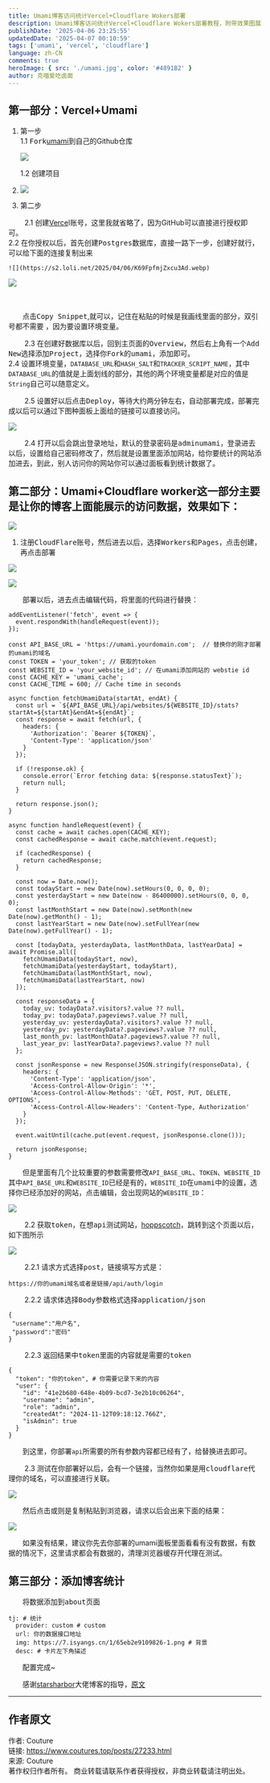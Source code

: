 ---
title: Umami博客访问统计Vercel+Cloudflare Wokers部署
description: Umami博客访问统计Vercel+Cloudflare Wokers部署教程，附带效果图展示。
publishDate: '2025-04-06 23:25:55'
updatedDate: '2025-04-07 00:10:59'
tags: ['umami', 'vercel', 'cloudflare']
language: zh-CN
comments: true
heroImage: { src: './umami.jpg', color: '#4891B2' }
author: 克喵爱吃卤面
---


## 第一部分：Vercel+Umami

1. 第一步  
    1.1 <kbd>Fork</kbd>​[umami](https://github.com/umami-software/umami)到自己的Github仓库

    ![](https://s2.loli.net/2025/04/06/c4xDVNrsBpTM8YZ.webp)

    1.2 创建项目
2. ![](https://s2.loli.net/2025/04/06/GX9OdivuxF5pJzH.webp)

2. 第二步

　　	2.1 创建[Verce](https://vercel.com/login)l账号，这里我就省略了，因为GitHub可以直接进行授权即可。  
	2.2 在你授权以后，首先创建<kbd>Postgres</kbd>​数据库，直接一路下一步，创建好就行，可以给下面的连接复制出来

	![](https://s2.loli.net/2025/04/06/K69FpfmjZxcu3Ad.webp)

![](https://s2.loli.net/2025/04/06/7OieEKGht4kgSux.webp)

　　	

　　点击<kbd>Copy Snippet</kbd>​,就可以，记住在粘贴的时候是我画线里面的部分，双引号都不需要 ，因为要设置环境变量。

　　	2.3 在创建好数据库以后，回到主页面的<kbd>Overview</kbd>​，然后右上角有一个<kbd>Add New</kbd>​选择添加<kbd>Project</kbd>​，选择你<kbd>Fork</kbd>​的<kbd>umami</kbd>​，添加即可。  
	2.4 设置环境变量，`DATABASE_URL`​和`HASH_SALT`​和`TRACKER_SCRIPT_NAME`​，其中`DATABASE_URL`​的值就是上面划线的部分，其他的两个环境变量都是对应的值是`String`​自己可以随意定义。  

　　	2.5 设置好以后点击<kbd>Deploy</kbd>​，等待大约两分钟左右，自动部署完成，部署完成以后可以通过下图种面板上面给的链接可以直接访问。

![](https://s2.loli.net/2025/04/06/ahX2wHLrfYAD7ZW.webp)

　　	2.4 打开以后会跳出登录地址，默认的登录密码是<kbd>adminumami</kbd>​，登录进去以后，设置给自己密码修改了，然后就是设置里面添加网站，给你要统计的网站添加进去，到此，别人访问你的网站你可以通过面板看到统计数据了。

## 第二部分：Umami+Cloudflare worker这一部分主要是让你的博客上面能展示的访问数据，效果如下：

![](https://s2.loli.net/2025/04/06/fR71aFG4oMD29Pz.webp)

1.  注册<kbd>CloudFlare</kbd>​账号，然后进去以后，选择<kbd>Workers</kbd>​和<kbd>Pages</kbd>​，点击<kbd>创建</kbd>​，再点击<kbd>部署</kbd>​

![](https://s2.loli.net/2025/04/06/CYojqdGHkiuFepQ.webp)

![](https://s2.loli.net/2025/04/06/6B2rXxk4Uu71GQC.webp)

　　部署以后，进去点击编辑代码，将里面的代码进行替换：

```
addEventListener('fetch', event => {
  event.respondWith(handleRequest(event));
});

const API_BASE_URL = 'https://umami.yourdomain.com';  // 替换你的刚才部署的umami的域名
const TOKEN = 'your_token'; // 获取的token
const WEBSITE_ID = 'your_website_id'; // 在umami添加网站的 webstie id
const CACHE_KEY = 'umami_cache';
const CACHE_TIME = 600; // Cache time in seconds

async function fetchUmamiData(startAt, endAt) {
  const url = `${API_BASE_URL}/api/websites/${WEBSITE_ID}/stats?startAt=${startAt}&endAt=${endAt}`;
  const response = await fetch(url, {
    headers: {
      'Authorization': `Bearer ${TOKEN}`,
      'Content-Type': 'application/json'
    }
  });

  if (!response.ok) {
    console.error(`Error fetching data: ${response.statusText}`);
    return null;
  }

  return response.json();
}

async function handleRequest(event) {
  const cache = await caches.open(CACHE_KEY);
  const cachedResponse = await cache.match(event.request);

  if (cachedResponse) {
    return cachedResponse;
  }

  const now = Date.now();
  const todayStart = new Date(now).setHours(0, 0, 0, 0);
  const yesterdayStart = new Date(now - 86400000).setHours(0, 0, 0, 0);
  const lastMonthStart = new Date(now).setMonth(new Date(now).getMonth() - 1);
  const lastYearStart = new Date(now).setFullYear(new Date(now).getFullYear() - 1);

  const [todayData, yesterdayData, lastMonthData, lastYearData] = await Promise.all([
    fetchUmamiData(todayStart, now),
    fetchUmamiData(yesterdayStart, todayStart),
    fetchUmamiData(lastMonthStart, now),
    fetchUmamiData(lastYearStart, now)
  ]);

  const responseData = {
    today_uv: todayData?.visitors?.value ?? null,
    today_pv: todayData?.pageviews?.value ?? null,
    yesterday_uv: yesterdayData?.visitors?.value ?? null,
    yesterday_pv: yesterdayData?.pageviews?.value ?? null,
    last_month_pv: lastMonthData?.pageviews?.value ?? null,
    last_year_pv: lastYearData?.pageviews?.value ?? null
  };

  const jsonResponse = new Response(JSON.stringify(responseData), {
    headers: {
      'Content-Type': 'application/json',
      'Access-Control-Allow-Origin': '*',
      'Access-Control-Allow-Methods': 'GET, POST, PUT, DELETE, OPTIONS',
      'Access-Control-Allow-Headers': 'Content-Type, Authorization'
    }
  });

  event.waitUntil(cache.put(event.request, jsonResponse.clone()));

  return jsonResponse;
}

```

　　但是里面有几个比较重要的参数需要修改`API_BASE_URL`​、`TOKEN`​、`WEBSITE_ID`​其中`API_BASE_URL`​和`WEBSITE_ID`​已经是有的，`WEBSITE_ID`​在<kbd>umami</kbd>​中的设置，选择你已经添加好的网站，点击<kbd>编辑</kbd>​，会出现网站的`WEBSITE_ID`​：

![](https://s2.loli.net/2025/04/06/eFHEYB45nQOUAML.webp)

　　	2.2 获取<kbd>token</kbd>​，在想<kbd>api</kbd>​测试网站，[hoppscotch](https://hoppscotch.io/)，跳转到这个页面以后，如下图所示

![](https://s2.loli.net/2025/04/06/vXrQmtpu4HdIasN.webp)

　　		2.2.1 请求方式选择<kbd>post</kbd>​，链接填写方式是：

```
https://你的umami域名或者是链接/api/auth/login
```

　　		2.2.2 请求体选择<kbd>Body</kbd>​参数格式选择<kbd>application/json</kbd>​

```
{
 "username":"用户名",
 "password":"密码"
}
```

　　		2.2.3 返回结果中<kbd>token</kbd>​里面的内容就是需要的<kbd>token</kbd>​

```
{
  "token": "你的token", # 你需要记录下来的内容
  "user": {
    "id": "41e2b680-648e-4b09-bcd7-3e2b10c06264",
    "username": "admin",
    "role": "admin",
    "createdAt": "2024-11-12T09:18:12.766Z",
    "isAdmin": true
  }
}
```

　　到这里，你部署`api`​所需要的所有参数内容都已经有了，给替换进去即可。

　　	2.3 测试在你部署好以后，会有一个链接，当然你如果是用<kbd>cloudflare</kbd>​代理你的域名，可以直接进行关联。

![](https://s2.loli.net/2025/04/07/IPCS2rhLbiaX3G8.webp)

　　然后点击或则是复制粘贴到浏览器，请求以后会出来下面的结果：

![](https://s2.loli.net/2025/04/07/M9wsiYKBoGyLI8T.webp)

　　如果没有结果，建议你先去你部署的umami面板里面看看有没有数据，有数据的情况下，这里请求都会有数据的，清理浏览器缓存开代理在测试。

## 第三部分：添加博客统计

　　将数据添加到<kbd>about</kbd>​页面  

```
tj: # 统计
  provider: custom # custom
  url: 你的数据接口地址
  img: https://7.isyangs.cn/1/65eb2e9109826-1.png # 背景
  desc: # 卡片左下角描述
```

　　配置完成~

　　感谢[starsharbor](https://blog.starsharbor.com/)大佬博客的指导，[原文](https://blog.starsharbor.com/posts/solitude-about_umami/)

---

## 作者原文

作者: Couture  
链接: https://www.coutures.top/posts/27233.html  
来源: Couture  
著作权归作者所有。 商业转载请联系作者获得授权，非商业转载请注明出处。
